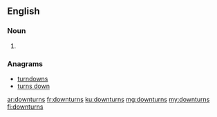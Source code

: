 ==English==

===Noun===
{{head|en|noun plural form}}

# {{plural of|downturn|lang=en}}

===Anagrams===
* [[turndowns#English|turndowns]]
* [[turns down#English|turns down]]

[[ar:downturns]]
[[fr:downturns]]
[[ku:downturns]]
[[mg:downturns]]
[[my:downturns]]
[[fi:downturns]]